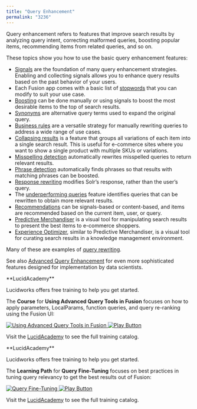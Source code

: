 ```yaml
---
title: "Query Enhancement"
permalink: "3236"
---
```


Query enhancement refers to features that improve search results by analyzing query intent, correcting malformed queries, boosting popular items, recommending items from related queries, and so on.

These topics show you how to use the basic query enhancement features:

* [Signals](/fusion/5.9/469/signals) are the foundation of many query enhancement strategies. Enabling and collecting signals allows you to enhance query results based on the past behavior of your users.
* Each Fusion app comes with a basic list of [stopwords](/fusion/5.9/181/stopwords-files) that you can modify to suit your use case.
* [Boosting](/fusion/5.9/3242/boosting) can be done manually or using signals to boost the most desirable items to the top of search results.
* [Synonyms](/fusion/5.9/3240/synonyms) are alternative query terms used to expand the original query.
* [Business rules](/fusion/5.9/8835/business-rules) are a versatile strategy for manually rewriting queries to address a wide range of use cases.
* [Collapsing results](/fusion/5.9/s25sw9/collapsing-results) is a feature that groups all variations of each item into a single search result. This is useful for e-commerce sites where you want to show a single product with multiple SKUs or variations.
* [Misspelling detection](/fusion/5.9/488/misspelling-detection) automatically rewrites misspelled queries to return relevant results.
* [Phrase detection](/fusion/5.9/487/phrase-detection) automatically finds phrases so that results with matching phrases can be boosted.
* [Response rewriting](/fusion/5.9/449/response-rewriting) modifies Solr’s response, rather than the user’s query.
* The [underperforming queries](/fusion/5.9/486/underperforming-queries) feature identifies queries that can be rewritten to obtain more relevant results.
* [Recommendations](/fusion/5.9/3241/recommendations) can be signals-based or content-based, and items are recommended based on the current item, user, or query.
* [Predictive Merchandiser](/fusion/5.9/591/predictive-merchandiser) is a visual tool for manipulating search results to present the best items to e-commerce shoppers.
* [Experience Optimizer](/fusion/5.9/62cqt4/experience-optimizer), similar to Predictive Merchandiser, is a visual tool for curating search results in a knowledge management environment.

Many of these are examples of [query rewriting](/fusion/5.9/489/query-rewriting).

See also [Advanced Query Enhancement](/fusion/5.9/3233/advanced-query-enhancement) for even more sophisticated features designed for implementation by data scientists.

<Note>
**LucidAcademy**

Lucidworks offers free training to help you get started.

The **Course** for **Using Advanced Query Tools in Fusion** focuses on how to apply parameters, LocalParams, function queries, and query re-ranking using the Fusion UI:

<Frame>
  <a href="https://academy.lucidworks.com/using-advanced-query-tools-in-fusion" target="_blank">
    <div class="note-image-wrapper">
      <img noZoom src="/assets/images/training-covers/using-advanced-query-tools.jpg" alt="Using Advanced Query Tools in Fusion" class="note-image" />
      <img noZoom src="/images/play-btn.svg" alt="Play Button" class="note-image-overlay" />
    </div>
  </a>
</Frame>


Visit the [LucidAcademy](https://academy.lucidworks.com) to see the full training catalog.
</Note>


<Note>
**LucidAcademy**

Lucidworks offers free training to help you get started.

The **Learning Path** for **Query Fine-Tuning** focuses on best practices in tuning query relevancy to get the best results out of Fusion:

<Frame>
  <a href="https://academy.lucidworks.com/path/query-fine-tuning" target="_blank">
    <div class="note-image-wrapper">
      <img noZoom src="/assets/images/training-covers/intermediate.png" alt="Query Fine-Tuning" class="note-image" />
      <img noZoom src="/images/play-btn.svg" alt="Play Button" class="note-image-overlay" />
    </div>
  </a>
</Frame>


Visit the [LucidAcademy](https://academy.lucidworks.com) to see the full training catalog.
</Note>
